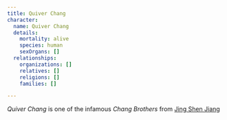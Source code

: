```yaml
---
title: Quiver Chang
character:
  name: Quiver Chang
  details:
    mortality: alive
    species: human
    sexOrgans: []
  relationships:
    organizations: []
    relatives: []
    religions: []
    families: []

---
```


<Stub />

*Quiver Chang* is one of the infamous *Chang Brothers* from [Jing Shen Jiang](/locations/jing-shen-jiang/)
